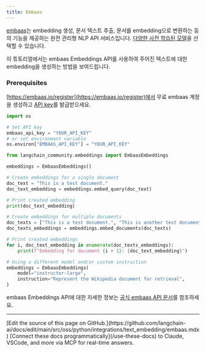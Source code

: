 ```yaml
---
title: Embaas
---
```


[embaas](https://embaas.io)는 embedding 생성, 문서 텍스트 추출, 문서를 embedding으로 변환하는 등의 기능을 제공하는 완전 관리형 NLP API 서비스입니다. [다양한 사전 학습된 모델](https://embaas.io/docs/models/embeddings)을 선택할 수 있습니다.

이 튜토리얼에서는 embaas Embeddings API를 사용하여 주어진 텍스트에 대한 embedding을 생성하는 방법을 보여드립니다.

### Prerequisites

[https://embaas.io/register](https://embaas.io/register)에서 무료 embaas 계정을 생성하고 [API key](https://embaas.io/dashboard/api-keys)를 발급받으세요.

```python
import os

# Set API key
embaas_api_key = "YOUR_API_KEY"
# or set environment variable
os.environ["EMBAAS_API_KEY"] = "YOUR_API_KEY"
```

```python
from langchain_community.embeddings import EmbaasEmbeddings
```

```python
embeddings = EmbaasEmbeddings()
```

```python
# Create embeddings for a single document
doc_text = "This is a test document."
doc_text_embedding = embeddings.embed_query(doc_text)
```

```python
# Print created embedding
print(doc_text_embedding)
```

```python
# Create embeddings for multiple documents
doc_texts = ["This is a test document.", "This is another test document."]
doc_texts_embeddings = embeddings.embed_documents(doc_texts)
```

```python
# Print created embeddings
for i, doc_text_embedding in enumerate(doc_texts_embeddings):
    print(f"Embedding for document {i + 1}: {doc_text_embedding}")
```

```python
# Using a different model and/or custom instruction
embeddings = EmbaasEmbeddings(
    model="instructor-large",
    instruction="Represent the Wikipedia document for retrieval",
)
```

embaas Embeddings API에 대한 자세한 정보는 [공식 embaas API 문서](https://embaas.io/api-reference)를 참조하세요.

---

<Callout icon="pen-to-square" iconType="regular">
    [Edit the source of this page on GitHub.](https://github.com/langchain-ai/docs/edit/main/src/oss/python/integrations/text_embedding/embaas.mdx)
</Callout>
<Tip icon="terminal" iconType="regular">
    [Connect these docs programmatically](/use-these-docs) to Claude, VSCode, and more via MCP for    real-time answers.
</Tip>
